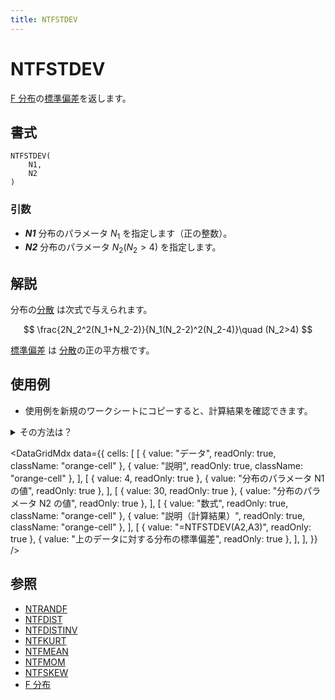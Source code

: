 ```yaml
---
title: NTFSTDEV
---
```



# NTFSTDEV

[F 分布](https://www.ntrand.com/jp/f-distribution/)の[標準偏差](https://www.ntrand.com/jp/glossary/#local_standard_deviation)を返します。

## 書式

```excel
NTFSTDEV(
    N1,
    N2
)
```

### 引数

- **_N1_** 分布のパラメータ $N_1$ を指定します（正の整数）。
- **_N2_** 分布のパラメータ $N_2(N_2>4)$ を指定します。

## 解説

分布の[分散](https://www.ntrand.com/jp/glossary/#local_variance) は次式で与えられます。

$$
\frac{2N_2^2(N_1+N_2-2)}{N_1(N_2-2)^2(N_2-4)}\quad (N_2>4)
$$

[標準偏差](https://www.ntrand.com/jp/glossary/#local_standard_deviation) は [分散](https://www.ntrand.com/jp/glossary/#local_variance)の正の平方根です。

## 使用例

- 使用例を新規のワークシートにコピーすると、計算結果を確認できます。

<details>
<summary>その方法は？</summary>

1.  新しいブックまたはワークシートを作成します。
2.  ヘルプ トピックにある使用例を選択します（行番号および列番号を除く）。

    ![Selecting an example from Help](./../../assets/functions/HowToCopy.png)

    ヘルプから使用例を選択する

3.  Ctrl キーを押しながら C キーを押します。
4.  ワークシートのセル A1 を選択し、Ctrl キーを押しながら V キーを押します。
5.  計算結果と結果を返す数式の表示を切り替えるには、Ctrl キーを押しながら ` (アクサン グラーブ) キーを押すか、または [ツール] メニューの [ワークシート分析] をポイントし、[ワークシート分析モード] をクリックします。

</details>

<DataGridMdx
  data={{
    cells: [
      [
        { value: "データ", readOnly: true, className: "orange-cell" },
        { value: "説明", readOnly: true, className: "orange-cell" },
      ],
      [
        { value: 4, readOnly: true },
        { value: "分布のパラメータ N1 の値", readOnly: true },
      ],
      [
        { value: 30, readOnly: true },
        { value: "分布のパラメータ N2 の値", readOnly: true },
      ],
      [
        { value: "数式", readOnly: true, className: "orange-cell" },
        { value: "説明（計算結果）", readOnly: true, className: "orange-cell" },
      ],
      [
        { value: "=NTFSTDEV(A2,A3)", readOnly: true },
        { value: "上のデータに対する分布の標準偏差", readOnly: true },
      ],
    ],
  }}
/>

## 参照

- [NTRANDF](https://www.ntrand.com/jp/ntrandf/)
- [NTFDIST](https://www.ntrand.com/jp/ntfdist/)
- [NTFDISTINV](https://www.ntrand.com/jp/ntfdistinv/)
- [NTFKURT](https://www.ntrand.com/jp/ntfkurt/)
- [NTFMEAN](https://www.ntrand.com/jp/ntfmean/)
- [NTFMOM](https://www.ntrand.com/jp/ntfmom/)
- [NTFSKEW](https://www.ntrand.com/jp/ntfskew/)
- [F 分布](https://www.ntrand.com/jp/f-distribution/)
